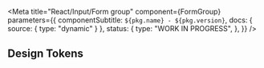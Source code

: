 

<Meta
  title="React/Input/Form group"
  component={FormGroup}
  parameters={{
    componentSubtitle: `${pkg.name} - ${pkg.version}`,
    docs: { source: { type: "dynamic" } },
    status: {
      type: "WORK IN PROGRESS",
    },
  }}
/>

<Description markdown={readme} />

## Design Tokens

<DesignTokenDocBlock categoryName="FormGroup" viewType="table" />

